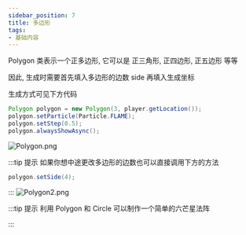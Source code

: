 ```yaml
---
sidebar_position: 7
title: 多边形
tags:
- 基础内容
---
```

Polygon 类表示一个正多边形, 它可以是 正三角形, 正四边形, 正五边形 等等

因此, 生成时需要首先填入多边形的边数 side 再填入生成坐标

生成方式可见下方代码

```java
Polygon polygon = new Polygon(3, player.getLocation());
polygon.setParticle(Particle.FLAME);
polygon.setStep(0.5);
polygon.alwaysShowAsync();
```
![Polygon.png](https://i.loli.net/2021/04/09/O7Pkj3m6IvEMeuF.png)

:::tip 提示
如果你想中途更改多边形的边数也可以直接调用下方的方法

```java
polygon.setSide(4);
```
:::
![Polygon2.png](https://i.loli.net/2021/04/09/MlFB9GnJKa31jXL.png)

:::tip 提示
利用 Polygon 和 Circle 可以制作一个简单的六芒星法阵


:::